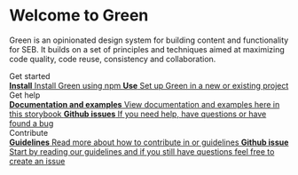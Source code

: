 
<Meta title="Introduction" />

<style>
  {`
  .subheading {
    --mediumdark: '#999999';
    font-weight: 900;
    font-size: 13px;
    color: #999;
    letter-spacing: 6px;
    line-height: 24px;
    text-transform: uppercase;
    margin-bottom: 12px;
    margin-top: 40px;
  }

  .link-list {
    display: grid;
    grid-template-columns: 1fr;
    row-gap: 10px;
  }

  @media (min-width: 620px) {
    .link-list {
      row-gap: 20px;
      column-gap: 20px;
      grid-template-columns: 1fr 1fr;
    }
  }

  @media all and (-ms-high-contrast:none) {
  .link-list {
      display: -ms-grid;
      -ms-grid-columns: 1fr 1fr;
    }
  }

  .link-item {
    display: block;
    padding: 20px 30px 20px 15px;
    border: 1px solid var(--border-color);
    border-radius: 5px;
    transition: background 150ms ease-out, border 150ms ease-out, transform 150ms ease-out;
    color: var(--text-primary-color);
    display: flex;
    align-items: flex-start;
  }

  .link-item:hover {
    border-color: #1EA7FD50;
    transform: translate3d(0, -3px, 0);
    box-shadow: rgba(0, 0, 0, 0.08) 0 3px 10px 0;
  }

  .link-item:active {
    border-color: #1EA7FD;
    transform: translate3d(0, 0, 0);
  }

  .link-item strong {
    font-weight: 700;
    display: block;
    margin-bottom: 2px;
  }

  .link-item img {
    height: 40px;
    width: 40px;
    margin-right: 15px;
    flex: none;
  }

  .link-item span {
    font-size: 14px;
    line-height: 20px;
  }
  h1 {
    display: flex;
  }
  h1 img {
    margin-left: 1rem;
    height: 2rem;
  }
  `}
</style>

<h1>Welcome to Green </h1>

Green is an opinionated design system for building content and functionality for SEB.
It builds on a set of principles and techniques aimed at maximizing code quality, code reuse, consistency and collaboration.

<div className="subheading">Get started</div>
<div className="link-list">
  <a
    className="link-item"
    href="?path=/story/get-started-install--page"
    target="_self"
  >
    <span>
      <strong>Install</strong>
      Install Green using npm
    </span>
  </a>
  <a
    className="link-item"
    href="?path=/story/get-started-use--page"
    target="_self"
  >
    <span>
      <strong>Use</strong>
      Set up Green in a new or existing project
    </span>
  </a>
</div>

<div className="subheading">Get help</div>

<div className="link-list">
  <a className="link-item" href="" target="_self">
    <span>
      <strong>Documentation and examples</strong>
      View documentation and examples here in this storybook
    </span>
  </a>
  <a
    className="link-item"
    href="https://github.com/sebgroup/green/issues"
    target="_blank"
  >
    <span>
      <strong>Github issues</strong>
      If you need help, have questions or have found a bug
    </span>
  </a>
</div>

<div className="subheading">Contribute</div>

<div className="link-list">
  <a
    className="link-item"
    href="https://github.com/sebgroup/green/blob/main/CONTRIBUTING.md"
    target="_blank"
  >
    <span>
      <strong>Guidelines</strong>
      Read more about how to contribute in or guidelines
    </span>
  </a>
  <a
    className="link-item"
    href="https://github.com/sebgroup/green/issues"
    target="_blank"
  >
    <span>
      <strong>Github issue</strong>
      Start by reading our guidelines and if you still have questions feel free to
      create an issue
    </span>
  </a>
</div>
